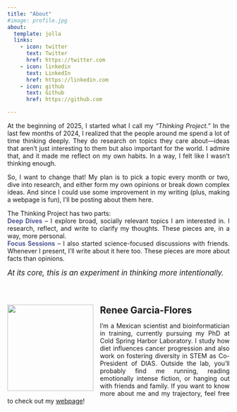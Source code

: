 ```yaml
---
title: "About"
#image: profile.jpg
about:
  template: jolla
  links:
    - icon: twitter
      text: Twitter
      href: https://twitter.com
    - icon: linkedin
      text: LinkedIn
      href: https://linkedin.com
    - icon: github
      text: Github
      href: https://github.com

---
```


::: {style="text-align: justify"}
At the beginning of 2025, I started what I call my *“Thinking Project.”* In the last few months of 2024, I realized that the people around me spend a lot of time thinking deeply. They do research on topics they care about—ideas that aren’t just interesting to them but also important for the world. I admire that, and it made me reflect on my own habits. In a way, I felt like I wasn’t thinking enough.

So, I want to change that! My plan is to pick a topic every month or two, dive into research, and either form my own opinions or break down complex ideas. And since I could use some improvement in my writing (plus, making a webpage is fun), I’ll be posting about them here.

The Thinking Project has two parts:  
**<span style="color:#515897;">Deep Dives</span>** – I explore broad, socially relevant topics I am interested in. I research, reflect, and write to clarify my thoughts. These pieces are, in a way, more personal.  
**<span style="color:#515897;">Focus Sessions</span>** – I also started science-focused discussions with friends. Whenever I present, I’ll write about it here too. These pieces are more about facts than opinions.

:::
<span style="font-size:1.2em;">*At its core, this is an experiment in thinking more intentionally.* </span>

</br>
</br>


![](reneegf_v3.jpg){width="195px" style="float: left; margin-right: 15px;"}
<div style="text-align: justify;">
<h2 style="margin-bottom: 0;margin-top: 0">Renee Garcia-Flores</h2>
I’m a Mexican scientist and bioinformatician in training, currently pursuing my PhD at Cold Spring Harbor Laboratory. I study how diet influences cancer progression and also work on fostering diversity in STEM as Co-President of DIAS. Outside the lab, you’ll probably find me running, reading emotionally intense fiction, or hanging out with friends and family.
If you want to know more about me and my trajectory, feel free to check out my [webpage](https://reneegf.github.io/)!
</div>


